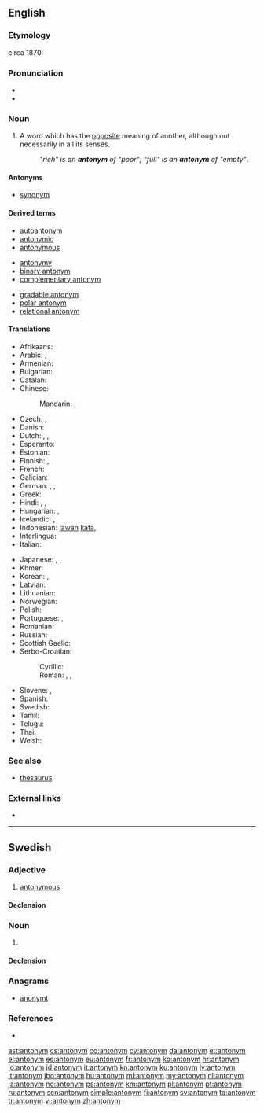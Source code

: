 {{also|Antonym}}
==English==

===Etymology===
circa 1870: {{confix|ant|onym}}

===Pronunciation===
* {{IPA|/ˈæntəˌnɪm/}}
* {{audio|en-us-antonym.ogg|Audio (US)}}

===Noun===
{{en-noun}}

# {{context|semantics|lang=en}} A word which has the [[opposite]] meaning of another, although not necessarily in all its senses.
#: ''"rich" is an '''antonym''' of "poor"; "full" is an '''antonym''' of "empty"''.

====Antonyms====
* [[synonym]]

====Derived terms====
{{rel-top3|Terms derived from ''antonym''}}
* [[autoantonym]]
* [[antonymic]]
* [[antonymous]]
{{rel-mid3}}
* [[antonymy]]
* [[binary antonym]]
* [[complementary antonym]]
{{rel-mid3}}
* [[gradable antonym]]
* [[polar antonym]]
* [[relational antonym]]
{{rel-bottom}}

====Translations====
{{trans-top|word which has the opposite meaning}}
* Afrikaans: {{t-|af|teenoorgestelde}}
* Arabic: {{t-|ar|عكس|m|tr=`aks}}, {{t-|ar|نقيض|m|tr=naqiiD}}
* Armenian: {{t-|hy|հականիշ|tr=hakaniš}}
* Bulgarian: {{t+|bg|антоним|m|tr=antoním}}
* Catalan: {{t+|ca|antònim|m}}
* Chinese:
*: Mandarin: {{t-|cmn|反義詞|sc=Hani}}, {{t-|cmn|反义词|tr=fǎnyìcí|sc=Hani}}
* Czech: {{t+|cs|antonymum|n}}, {{t-|cs|opozitum|n}}
* Danish: {{t+|da|antonym|n}}
* Dutch: {{t+|nl|tegendeel|n}}, {{t+|nl|tegengestelde|n}}, {{t+|nl|antoniem|n}}
* Esperanto: {{t-|eo|antonimo}}
* Estonian: {{t-|et|antonüüm}}
* Finnish: {{t+|fi|antonyymi}}, {{t+|fi|vastakohta}}
* French: {{t+|fr|antonyme|m}}
* Galician: {{t+|gl|antónimo|m}}
* German: {{t+|de|Antonym|n}}, {{t+|de|Gegenwort|n}}, {{t+|de|Gegensatzwort|n}}
* Greek: {{t+|el|αντώνυμο|n|tr=antónymo}}
* Hindi: {{t-|hi|विपर्याय|m|tr=viparyāy}}, {{t-|hi|विपरीतार्थी शब्द|sc=Deva}}, {{t-|hi|विलोम|sc=Deva}}
* Hungarian: {{t+|hu|ellentét}}, {{t+|hu|antonima}}
* Icelandic: {{t+|is|andheiti|n}}, {{t-|is|andrætt orð|n}}
* Indonesian: [[lawan]] [[kata]], {{t+|id|antonim}}
* Interlingua: {{t-|ia|antonymo}}
* Italian: {{t+|it|antonimo|m}}
{{trans-mid}}
* Japanese: {{t+|ja|対義語|tr=たいぎご, taigigo}}, {{t-|ja|反意語|tr=はんいご, han'igo}}, {{t-|ja|反対語|tr=はんたいご, hantaigo}}
* Khmer: {{t-|km|ន័យផ្ទុយ|sc=Khmr|tr=ney ptuy}}
* Korean: {{t+|ko|반대어|tr=bandeaeo}}, {{t+|ko|반의어|tr=banuieo}}
* Latvian: {{t+|lv|antonīms|m}}
* Lithuanian: {{t-|lt|antonìmas|m}}
* Norwegian: {{t+|no|antonym}}
* Polish: {{t+|pl|antonim|m}}
* Portuguese: {{t+|pt|antónimo|m}} {{qualifier|Portugal}}, {{t+|pt|antônimo|m}} {{qualifier|Brazil}}
* Romanian: {{t+|ro|antonim|n}}
* Russian: {{t+|ru|антоним|m|tr=antónim}}
* Scottish Gaelic: {{t-|gd|frith-fhacal|m}}
* Serbo-Croatian:
*: Cyrillic: {{t-|sh|антоним|m}}
*: Roman: {{t-|sh|antonim|m}}, {{t-|sh|nasuprotnica|f}}, {{t-|sh|odveznica|f}}
* Slovene: {{t-|sl|prótipoménka|f}}, {{t-|sl|antoním|m}}
* Spanish: {{t+|es|antónimo|m}}
* Swedish: {{t+|sv|antonym}}
* Tamil: {{t+|ta|எதிர்ச்சொல்|tr=etircchol|sc=Taml}}
* Telugu: {{t+|te|వ్యతిరేక పదము|tr=vyatireka padamu}}
* Thai: {{t-|th|คำตรงกันข้าม|tr=kam dtrong gan kâam|sc=Thai}}
* Welsh: {{t+|cy|gwrthwynebair}}
{{trans-bottom}}

===See also===
* [[thesaurus]]

===External links===
* {{pedia}}

----

==Swedish==

===Adjective===
{{head|sv|adjective}}

# [[antonymous]]

====Declension====
{{sv-adj-peri}}

===Noun===
{{sv-noun|c}}

# {{l/en|antonym}}

====Declension====
{{sv-noun-reg-er}}

===Anagrams===
* [[anonymt#Swedish|anonymt]]

===References===
* {{R:SAOL}}

[[ast:antonym]]
[[cs:antonym]]
[[co:antonym]]
[[cy:antonym]]
[[da:antonym]]
[[et:antonym]]
[[el:antonym]]
[[es:antonym]]
[[eu:antonym]]
[[fr:antonym]]
[[ko:antonym]]
[[hr:antonym]]
[[io:antonym]]
[[id:antonym]]
[[it:antonym]]
[[kn:antonym]]
[[ku:antonym]]
[[lv:antonym]]
[[lt:antonym]]
[[jbo:antonym]]
[[hu:antonym]]
[[ml:antonym]]
[[my:antonym]]
[[nl:antonym]]
[[ja:antonym]]
[[no:antonym]]
[[ps:antonym]]
[[km:antonym]]
[[pl:antonym]]
[[pt:antonym]]
[[ru:antonym]]
[[scn:antonym]]
[[simple:antonym]]
[[fi:antonym]]
[[sv:antonym]]
[[ta:antonym]]
[[tr:antonym]]
[[vi:antonym]]
[[zh:antonym]]